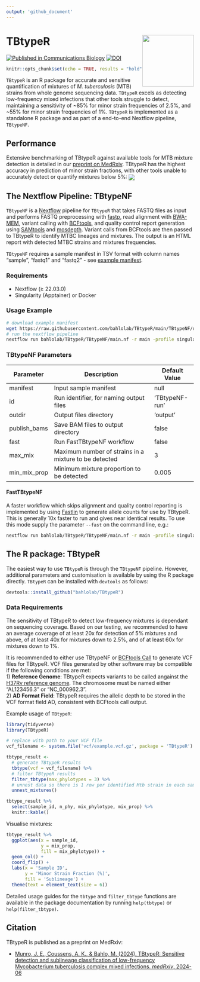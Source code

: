 ```yaml
---
output: 'github_document'
---
```


# TBtypeR <img src="misc/TBtypeR_hex_logo.png" align="right" height="138"/>

[![Published in Communications Biology](https://img.shields.io/badge/Published%20in-Communications%20Biology-green)](https://doi.org/10.1038/s42003-025-07705-9)
[![DOI](https://zenodo.org/badge/794900263.svg)](https://doi.org/10.5281/zenodo.14715907)

```r
knitr::opts_chunk$set(echo = TRUE, results = "hold", message = FALSE, warning = FALSE, cache=TRUE)
```

`TBtypeR` is an R package for accurate and sensitive quantification of mixtures of *M. tuberculosis* (MTB) strains from whole
genome sequencing data. `TBtypeR` excels as detecting low-frequency mixed infections that other tools struggle to detect, maintaining a sensitivity of ~85% for minor strain frequencies of 2.5%, and ~55% for minor strain frequencies of 1%. `TBtypeR` is implemented as a standalone R package and as part of a end-to-end Nextflow pipeline, `TBtypeNF`.

## Performance

Extensive benchmarking of TBtypeR against available tools for MTB mixture detection is detailed in our [preprint on MedRxiv](https://doi.org/10.1101/2024.06.12.24308870). TBtypeR has the highest accuracy in prediction of minor strain fractions, with other tools unable to accurately detect or quantify mixtures below 5%:
<img src="publication/08_data/fig1B.png" align="center"/>  


## The Nextflow Pipeline: TBtypeNF
`TBtypeNF` is a [Nextflow](https://www.nextflow.io/index.html) pipeline for `TBtypeR` that takes FASTQ  files as input and performs FASTQ preprocessing with [fastp](https://github.com/OpenGene/fastp), read alignment with [BWA-MEM](https://github.com/lh3/bwa), variant calling with [BCFtools](https://samtools.github.io/bcftools/bcftools.html), and quality control report generation using [SAMtools](https://www.htslib.org/) and [mosdepth](https://github.com/brentp/mosdepth). Variant calls from BCFtools are then passed to TBtypeR to identify MTBC lineages and mixtures. The output is an HTML report with detected MTBC strains and mixtures frequencies.

`TBtypeNF` requires a sample manifest in TSV format with column names "sample", "fastq1" and "fastq2" - see [example manifest](TBtypeNF/resources/lung_example_manifest.tsv).

### Requirements  
* Nextflow (≥ 22.03.0)
* Singularity (Apptainer) or Docker

### Usage Example  
```bash
# download example manifest
wget https://raw.githubusercontent.com/bahlolab/TBtypeR/main/TBtypeNF/resources/lung_example_manifest.tsv -O my_manifest.tsv
# run the nextflow pipeline
nextflow run bahlolab/TBtypeR/TBtypeNF/main.nf -r main -profile singularity --manifest my_manifest.tsv
```

### TBtypeNF Parameters

| Parameter | Description                             | Default Value  |
|-----------|-----------------------------------------|----------------|
| manifest  | Input sample manifest                   | null           |
| id        | Run identifier, for naming output files | 'TBtypeNF-run' |
| outdir    | Output files directory                  | 'output'       |
| publish_bams | Save BAM files to output directory   | false          |
| fast      | Run FastTBtypeNF workflow  | false          |
| max_mix   | Maximum number of strains in a mixture to be detected | 3 |
| min_mix_prop | Minimum mixture proportion to be detected | 0.005     |

#### FastTBtypeNF
A faster workflow which skips alignment and quality control reporting is implemented by using [Fastlin](https://github.com/rderelle/fastlin) to generate allele counts for use by TBtypeR. This is generally 10x faster to run and gives near identical results. To use this mode supply the parameter `--fast` on the command line, e.g.:

```bash
nextflow run bahlolab/TBtypeR/TBtypeNF/main.nf -r main -profile singularity --manifest my_manifest.tsv --fast
```

## The R package: TBtypeR
The easiest way to use `TBtypeR` is through the `TBtypeNF` pipeline. However, additional parameters and customisation is available by using the R package directly. `TBtypeR` can be installed with `devtools` as follows:
```r
devtools::install_github("bahlolab/TBtypeR")
```

### Data Requirements
The sensitivity of TBtypeR to detect low-frequency mixtures is dependant on sequencing coverage. Based on our testing, we recommended to have an average coverage of at least 20x for detection of 5% mixtures and above, of at least 40x for mixtures down to 2.5%, and of at least 60x for mixtures down to 1%. 

It is recommended to either use TBtypeNF or [BCFtools Call](https://samtools.github.io/bcftools/bcftools.html#call) to generate VCF files for TBtypeR. VCF files generated by other software may be compatible if the following conditions are met:  
1) **Reference Genome**: TBtypeR expects variants to be called angainst the [H37Rv reference genome]('https://ftp.ncbi.nlm.nih.gov/genomes/all/GCA/000/195/955/GCA_000195955.2_ASM19595v2/GCA_000195955.2_ASM19595v2_genomic.fna.gz'). The chromosome must be named either "AL123456.3"  or "NC_000962.3".  
2) **AD Format Field**: TBtypeR requires the allelic depth to be stored in the VCF format field AD, consistent with BCFtools call output.

Example usage of `TBtypeR`:
```r
library(tidyverse)
library(TBtypeR)

# replace with path to your VCF file
vcf_filename <- system.file('vcf/example.vcf.gz', package = 'TBtypeR')

tbtype_result <- 
  # generate TBtypeR results
  tbtype(vcf = vcf_filename) %>% 
  # filter TBtypeR results
  filter_tbtype(max_phylotypes = 3) %>%
  # unnest data so there is 1 row per identified Mtb strain in each sample
  unnest_mixtures()

tbtype_result %>% 
  select(sample_id, n_phy, mix_phylotype, mix_prop) %>% 
  knitr::kable()
```

Visualise mixtures:
```r
tbtype_result %>% 
  ggplot(aes(x = sample_id,
             y = mix_prop,
             fill = mix_phylotype)) +
  geom_col() +
  coord_flip() +
  labs(x = 'Sample ID',
       y = 'Minor Strain Fraction (%)', 
       fill = 'Sublineage') +
  theme(text = element_text(size = 6))
```

Detailed usage guides for the `tbtype` and `filter_tbtype` functions are available in the package documentation by running `help(tbtype)` or `help(filter_tbtype)`.

## Citation
TBtypeR is published as a preprint on MedRxiv:

* [Munro, J. E., Coussens, A. K., & Bahlo, M. (2024). TBtypeR: Sensitive detection and sublineage classification of low-frequency Mycobacterium tuberculosis complex mixed infections. *medRxiv*, 2024-06](https://doi.org/10.1101/2024.06.12.24308870)

